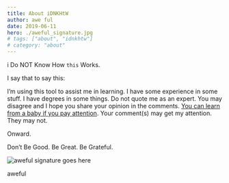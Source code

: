```yaml
---
title: About iDNKHtW
author: awe ful
date: 2019-06-11
hero: ./aweful_signature.jpg
# tags: ["about", "idnkhtw"]
# category: "about"
---
```


i Do NOT Know How `this` Works.

I say that to say this:

I’m using this tool to assist me in learning. I have some experience in some stuff. I have degrees in some things. Do not quote me as an expert. You may disagree and I hope you share your opinion in the comments. [You can learn from a baby if you pay attention](https://genius.com/E-40-tell-it-like-it-is-lyrics). Your comment(s) may get my attention. They may not.

Onward.

Don’t Be Good. Be Great. Be Grateful.

![aweful signature goes here](https://res.cloudinary.com/devdash54321/image/upload/v1560454807/aweful/aweful_signature_rainbow.gif)

aweful
